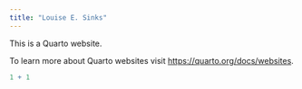 ```yaml
---
title: "Louise E. Sinks"
---
```


This is a Quarto website.

To learn more about Quarto websites visit <https://quarto.org/docs/websites>.

```r
1 + 1
```
